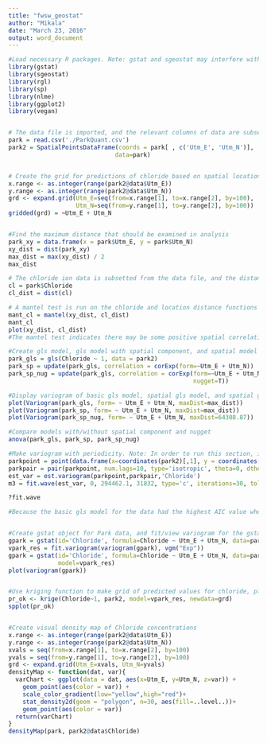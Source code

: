 ```yaml
---
title: "fwsw_geostat"
author: "Mikala"
date: "March 23, 2016"
output: word_document
---
```


```r
#Load necessary R packages. Note: gstat and sgeostat may interfere with each other and produce errors. If this is the case, only run one of these packages at a time for the necessary functions and restart R session between loading each separate package. It is recommended to load gstat package first and do not load sgeostat package yet
library(gstat)
library(sgeostat)
library(rgl)
library(sp)
library(nlme)
library(ggplot2)
library(vegan)


# The data file is imported, and the relevant columns of data are subsetted from the data file and converted into a spatial points data frame
park = read.csv('./ParkQuant.csv')
park2 = SpatialPointsDataFrame(coords = park[ , c('Utm_E', 'Utm_N')],
                              data=park)


# Create the grid for predictions of chloride based on spatial location
x.range <- as.integer(range(park2@data$Utm_E))
y.range <- as.integer(range(park2@data$Utm_N))
grd <- expand.grid(Utm_E=seq(from=x.range[1], to=x.range[2], by=100),
                   Utm_N=seq(from=y.range[1], to=y.range[2], by=100))
gridded(grd) = ~Utm_E + Utm_N


#Find the maximum distance that should be examined in analysis
park_xy = data.frame(x = park$Utm_E, y = park$Utm_N)
xy_dist = dist(park_xy)
max_dist = max(xy_dist) / 2
max_dist

# The chloride ion data is subsetted from the data file, and the distance function is again run on just the chloride concentrations. 
cl = park$Chloride
cl_dist = dist(cl)

# A mantel test is run on the chloride and location distance functions to make an early examination of spatial dependnece, and locations are plotted against chloride concentrations.
mant_cl = mantel(xy_dist, cl_dist)
mant_cl
plot(xy_dist, cl_dist)
#The mantel test indicates there may be some positive spatial correlation, however it is not statistically significant. We will continue by using spatial models, variagrams, and visual displays to examine the data

#Create gls model, gls model with spatial component, and spatial model with nugget
park_gls = gls(Chloride ~ 1, data = park2)
park_sp = update(park_gls, correlation = corExp(form=~Utm_E + Utm_N))
park_sp_nug = update(park_gls, correlation = corExp(form=~Utm_E + Utm_N,
                                                    nugget=T))

#Display variogram of basic gls model, spatial gls model, and spatial gls model with nugget
plot(Variogram(park_gls, form= ~ Utm_E + Utm_N, maxDist=max_dist))
plot(Variogram(park_sp, form= ~ Utm_E + Utm_N, maxDist=max_dist))
plot(Variogram(park_sp_nug, form= ~ Utm_E + Utm_N, maxDist=64308.87))

#Compare models with/without spatial component and nugget
anova(park_gls, park_sp, park_sp_nug)

#Make variogram with periodicity. Note: In order to run this section, it is necessary to restart R session and load sgeostat package, but do not load gstat package
parkpoint = point(data.frame(x=coordinates(park2)[,1], y = coordinates(park2)[,2]))
parkpair = pair(parkpoint, num.lags=10, type='isotropic', theta=0, dtheta=5, maxdist = 64308.87)
est_var = est.variogram(parkpoint,parkpair,'Chloride')
m3 = fit.wave(est_var, 0, 294462.1, 31832, type='c', iterations=30, tolerance=1e-06, echo=FALSE, plot.it=FALSE, weighted=TRUE)

?fit.wave

#Because the basic gls model for the data had the highest AIC value when compared to the other models using anova, and the gls variogram smooths across the data slightly better, we will continue further analysis without the inclusion of a nugget and will create a gstat object


#Create gstat object for Park data, and fit/view variogram for the gstat object
gpark = gstat(id='Chloride', formula=Chloride ~ Utm_E + Utm_N, data=park2)
vpark_res = fit.variogram(variogram(gpark), vgm("Exp"))
gpark = gstat(id='Chloride', formula=Chloride ~ Utm_E + Utm_N, data=park2,
              model=vpark_res)
plot(variogram(gpark))


#Use kriging function to make grid of predicted values for chloride, plot the predicted values grid and grid displaying the variances
pr_ok <- krige(Chloride~1, park2, model=vpark_res, newdata=grd)
spplot(pr_ok)


#Create visual density map of Chloride concentrations
x.range <- as.integer(range(park2@data$Utm_E))
y.range <- as.integer(range(park2@data$Utm_N))
xvals = seq(from=x.range[1], to=x.range[2], by=100)
yvals = seq(from=y.range[1], to=y.range[2], by=100)
grd <- expand.grid(Utm_E=xvals, Utm_N=yvals)
densityMap <- function(dat, var){
  varChart <- ggplot(data = dat, aes(x=Utm_E, y=Utm_N, z=var)) + 
    geom_point(aes(color = var)) +
    scale_color_gradient(low="yellow",high="red")+
    stat_density2d(geom = "polygon", n=30, aes(fill=..level..))+
    geom_point(aes(color = var))
  return(varChart)
}
densityMap(park, park2@data$Chloride)


```

